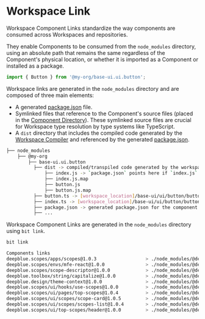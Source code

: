 # Workspace Link

Workspace Component Links standardize the way components are consumed across Workspaces and repositories.

They enable Components to be consumed from the `node_modules` directory, using an absolute path that remains the same regardless of the Component's physical location, or whether it is imported as a Component or installed as a package.

<!-- Workspace Component Links ensure consistency for using a Component from different Workspaces and repositories. It what allows to use a [Component](/components/overview) in any [Workspace](/workspace/overview) regardless to it being a [Workspace Component](/workspace/workspace-component) or an installed package, through a module require path, consuming the same distribution target.  -->

```js
import { Button } from '@my-org/base-ui.ui.button';
```

Workspace links are generated in the `node_modules` directory and are composed of three main elements:

- A generated [package.json](/packages/package-json) file.
- Symlinked files that reference to the Component's source files (placed in the [Component Directory](/workspace/component-directory)). These symlinked source files are crucial for Workspace type resolution by type systems like TypeScript.
- A `dist` directory that includes the compiled code generated by the [Workspace Compiler](/compiler/workspace-compiler) and referenced by the generated [package.json](/packages/package-json).

```bash
├── node_modules
    ├── @my-org
        ├── base-ui.ui.button
          ├── dist -> compiled/transpiled code generated by the workspace compiler.
              ├── index.js -> `package.json` points here if `index.js` is the main file.
              ├── index.js.map
              ├── button.js
              ├── button.js.map
          ├── button.ts -> [workspace_location]/base-ui/ui/button/button.ts
          ├── index.ts -> [workspace_location]/base-ui/ui/button/button.ts
          ├── package.json -> generated package.json for the component. main is pointing to dist directory.
          ├── ...
```

Workspace Component Links are generated in the `node_modules` directory using `bit link`.

```bash
bit link
```

```bash
Components links
deepblue.scopes/apps/scopes@1.0.3                  > ./node_modules/@deepblue/scopes.apps.scopes
deepblue.scopes/envs/mfe-react@1.0.0               > ./node_modules/@deepblue/scopes.envs.mfe-react
deepblue.scopes/scope-descriptor@1.0.0             > ./node_modules/@deepblue/scopes.scope-descriptor
deepblue.toolbox/string/capitalize@1.0.0           > ./node_modules/@deepblue/toolbox.string.capitalize
deepblue.design/theme-context@1.0.0                > ./node_modules/@deepblue/design.theme-context
deepblue.scopes/ui/hooks/use-scopes@1.0.0          > ./node_modules/@deepblue/scopes.ui.hooks.use-scopes
deepblue.scopes/ui/pages/top-scopes@1.0.4          > ./node_modules/@deepblue/scopes.ui.pages.top-scopes
deepblue.scopes/ui/scopes/scope-card@1.0.5         > ./node_modules/@deepblue/scopes.ui.scopes.scope-card
deepblue.scopes/ui/scopes/scopes-list@1.0.4        > ./node_modules/@deepblue/scopes.ui.scopes.scopes-list
deepblue.scopes/ui/top-scopes/header@1.0.0         > ./node_modules/@deepblue/scopes.ui.top-scopes.header
```
